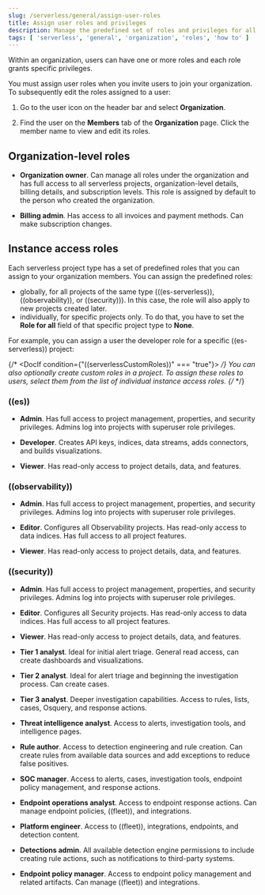 ```yaml
---
slug: /serverless/general/assign-user-roles
title: Assign user roles and privileges
description: Manage the predefined set of roles and privileges for all your projects.
tags: [ 'serverless', 'general', 'organization', 'roles', 'how to' ]
---
```


<DocBadge template="technical preview" />
Within an organization, users can have one or more roles and each role grants specific privileges.

You must assign user roles when you <DocLink slug="/serverless/general/manage-access-to-organization">invite users to join your organization</DocLink>.
To subsequently edit the roles assigned to a user:

1. Go to the user icon on the header bar and select **Organization**.

2. Find the user on the **Members** tab of the **Organization** page. Click the member name to view and edit its roles.

## Organization-level roles

- **Organization owner**. Can manage all roles under the organization and has full access to all serverless projects, organization-level details, billing details, and subscription levels. This role is assigned by default to the person who created the organization.

- **Billing admin**. Has access to all invoices and payment methods. Can make subscription changes.

## Instance access roles

Each serverless project type has a set of predefined roles that you can assign to your organization members.
You can assign the predefined roles:

- globally, for all projects of the same type (((es-serverless)), ((observability)), or ((security))). In this case, the role will also apply to new projects created later.
- individually, for specific projects only. To do that, you have to set the **Role for all** field of that specific project type to **None**.

For example, you can assign a user the developer role for a specific ((es-serverless)) project:

<DocImage size="l" url="../images/individual-role.png" alt="Individual role" />

{/* <DocIf condition={"((serverlessCustomRoles))" === "true"}> */}
You can also optionally <DocLink slug="/serverless/custom-roles">create custom roles in a project</DocLink>.
To assign these roles to users, select them from the list of individual instance access roles.
{/* </DocIf> */}

### ((es))

- **Admin**. Has full access to project management, properties, and security privileges. Admins log into projects with superuser role privileges.

- **Developer**. Creates API keys, indices, data streams, adds connectors, and builds visualizations.

- **Viewer**. Has read-only access to project details, data, and features.

### ((observability))

- **Admin**. Has full access to project management, properties, and security privileges. Admins log into projects with superuser role privileges.

- **Editor**. Configures all Observability projects. Has read-only access to data indices. Has full access to all project features.

- **Viewer**. Has read-only access to project details, data, and features.

### ((security))

- **Admin**. Has full access to project management, properties, and security privileges. Admins log into projects with superuser role privileges.

- **Editor**. Configures all Security projects. Has read-only access to data indices. Has full access to all project features.

- **Viewer**. Has read-only access to project details, data, and features.

- **Tier 1 analyst**. Ideal for initial alert triage. General read access, can create dashboards and visualizations.

- **Tier 2 analyst**. Ideal for alert triage and beginning the investigation process. Can create cases.

- **Tier 3 analyst**. Deeper investigation capabilities. Access to rules, lists, cases, Osquery, and response actions.

- **Threat intelligence analyst**. Access to alerts, investigation tools, and intelligence pages.

- **Rule author**. Access to detection engineering and rule creation. Can create rules from available data sources and add exceptions to reduce false positives.

- **SOC manager**. Access to alerts, cases, investigation tools, endpoint policy management, and response actions.

- **Endpoint operations analyst**. Access to endpoint response actions. Can manage endpoint policies, ((fleet)), and integrations.

- **Platform engineer**. Access to ((fleet)), integrations, endpoints, and detection content.

- **Detections admin**. All available detection engine permissions to include creating rule actions, such as notifications to third-party systems.

- **Endpoint policy manager**. Access to endpoint policy management and related artifacts. Can manage ((fleet)) and integrations.
